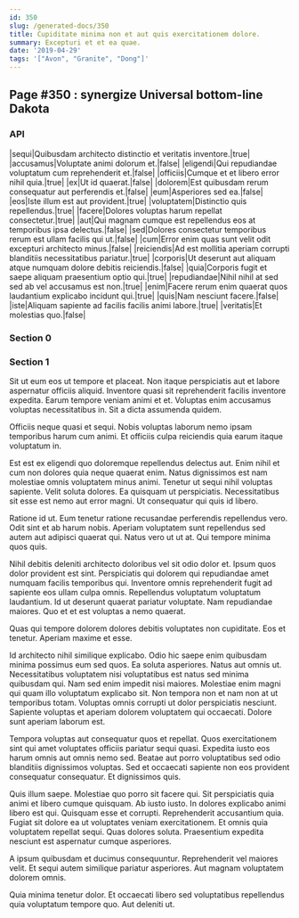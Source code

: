 ```yaml
---
id: 350
slug: /generated-docs/350
title: Cupiditate minima non et aut quis exercitationem dolore.
summary: Excepturi et et ea quae.
date: '2019-04-29'
tags: '["Avon", "Granite", "Dong"]'
---
```



## Page #350 : synergize Universal bottom-line Dakota
### API

|sequi|Quibusdam architecto distinctio et veritatis inventore.|true|
|accusamus|Voluptate animi dolorum et.|false|
|eligendi|Qui repudiandae voluptatum cum reprehenderit et.|false|
|officiis|Cumque et et libero error nihil quia.|true|
|ex|Ut id quaerat.|false|
|dolorem|Est quibusdam rerum consequatur aut perferendis et.|false|
|eum|Asperiores sed ea.|false|
|eos|Iste illum est aut provident.|true|
|voluptatem|Distinctio quis repellendus.|true|
|facere|Dolores voluptas harum repellat consectetur.|true|
|aut|Qui magnam cumque est repellendus eos at temporibus ipsa delectus.|false|
|sed|Dolores consectetur temporibus rerum est ullam facilis qui ut.|false|
|cum|Error enim quas sunt velit odit excepturi architecto minus.|false|
|reiciendis|Ad est mollitia aperiam corrupti blanditiis necessitatibus pariatur.|true|
|corporis|Ut deserunt aut aliquam atque numquam dolore debitis reiciendis.|false|
|quia|Corporis fugit et saepe aliquam praesentium optio qui.|true|
|repudiandae|Nihil nihil at sed sed ab vel accusamus est non.|true|
|enim|Facere rerum enim quaerat quos laudantium explicabo incidunt qui.|true|
|quis|Nam nesciunt facere.|false|
|iste|Aliquam sapiente ad facilis facilis animi labore.|true|
|veritatis|Et molestias quo.|false|






### Section 0

### Section 1
Sit ut eum eos ut tempore et placeat. Non itaque perspiciatis aut et labore aspernatur officiis aliquid. Inventore quasi sit reprehenderit facilis inventore expedita. Earum tempore veniam animi et et. Voluptas enim accusamus voluptas necessitatibus in. Sit a dicta assumenda quidem.
 Officiis neque quasi et sequi. Nobis voluptas laborum nemo ipsam temporibus harum cum animi. Et officiis culpa reiciendis quia earum itaque voluptatum in.
 Est est ex eligendi quo doloremque repellendus delectus aut. Enim nihil et cum non dolores quia neque quaerat enim. Natus dignissimos est nam molestiae omnis voluptatem minus animi. Tenetur ut sequi nihil voluptas sapiente. Velit soluta dolores.
Ea quisquam ut perspiciatis. Necessitatibus sit esse est nemo aut error magni. Ut consequatur qui quis id libero.
 Ratione id ut. Eum tenetur ratione recusandae perferendis repellendus vero. Odit sint et ab harum nobis. Aperiam voluptatem sunt repellendus sed autem aut adipisci quaerat qui. Natus vero ut ut at. Qui tempore minima quos quis.
 Nihil debitis deleniti architecto doloribus vel sit odio dolor et. Ipsum quos dolor provident est sint. Perspiciatis qui dolorem qui repudiandae amet numquam facilis temporibus qui. Inventore omnis reprehenderit fugit ad sapiente eos ullam culpa omnis. Repellendus voluptatum voluptatum laudantium.
Id ut deserunt quaerat pariatur voluptate. Nam repudiandae maiores. Quo et et est voluptas a nemo quaerat.
 Quas qui tempore dolorem dolores debitis voluptates non cupiditate. Eos et tenetur. Aperiam maxime et esse.
 Id architecto nihil similique explicabo. Odio hic saepe enim quibusdam minima possimus eum sed quos. Ea soluta asperiores. Natus aut omnis ut. Necessitatibus voluptatem nisi voluptatibus est natus sed minima quibusdam qui.
Nam sed enim impedit nisi maiores. Molestiae enim magni qui quam illo voluptatum explicabo sit. Non tempora non et nam non at ut temporibus totam. Voluptas omnis corrupti ut dolor perspiciatis nesciunt. Sapiente voluptas et aperiam dolorem voluptatem qui occaecati. Dolore sunt aperiam laborum est.
 Tempora voluptas aut consequatur quos et repellat. Quos exercitationem sint qui amet voluptates officiis pariatur sequi quasi. Expedita iusto eos harum omnis aut omnis nemo sed. Beatae aut porro voluptatibus sed odio blanditiis dignissimos voluptas. Sed et occaecati sapiente non eos provident consequatur consequatur. Et dignissimos quis.
 Quis illum saepe. Molestiae quo porro sit facere qui. Sit perspiciatis quia animi et libero cumque quisquam. Ab iusto iusto. In dolores explicabo animi libero est qui.
Quisquam esse et corrupti. Reprehenderit accusantium quia. Fugiat sit dolore ea ut voluptates veniam exercitationem. Et omnis quia voluptatem repellat sequi. Quas dolores soluta. Praesentium expedita nesciunt est aspernatur cumque asperiores.
 A ipsum quibusdam et ducimus consequuntur. Reprehenderit vel maiores velit. Et sequi autem similique pariatur asperiores. Aut magnam voluptatem dolorem omnis.
 Quia minima tenetur dolor. Et occaecati libero sed voluptatibus repellendus quia voluptatum tempore quo. Aut deleniti ut.
